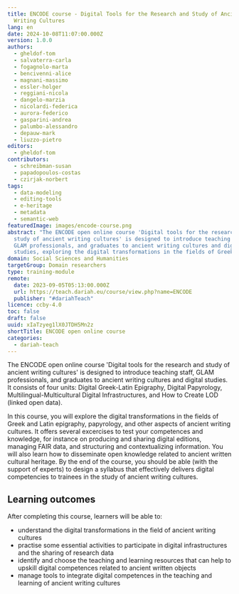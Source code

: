 ```yaml
---
title: ENCODE course - Digital Tools for the Research and Study of Ancient
  Writing Cultures
lang: en
date: 2024-10-08T11:07:00.000Z
version: 1.0.0
authors:
  - gheldof-tom
  - salvaterra-carla
  - fogagnolo-marta
  - bencivenni-alice
  - magnani-massimo
  - essler-holger
  - reggiani-nicola
  - dangelo-marzia
  - nicolardi-federica
  - aurora-federico
  - gasparini-andrea
  - palumbo-alessandro
  - depauw-mark
  - liuzzo-pietro
editors:
  - gheldof-tom
contributors:
  - schreibman-susan
  - papadopoulos-costas
  - czirjak-norbert
tags:
  - data-modeling
  - editing-tools
  - e-heritage
  - metadata
  - semantic-web
featuredImage: images/encode-course.png
abstract: "The ENCODE open online course 'Digital tools for the research and
  study of ancient writing cultures' is designed to introduce teaching staff,
  GLAM professionals, and graduates to ancient writing cultures and digital
  studies, exploring the digital transformations in the fields of Greek and Latin epigraphy, papyrology, and other aspects of ancient writing cultures."
domain: Social Sciences and Humanities
targetGroup: Domain researchers
type: training-module
remote:
  date: 2023-09-05T05:13:00.000Z
  url: https://teach.dariah.eu/course/view.php?name=ENCODE
  publisher: "#dariahTeach"
licence: ccby-4.0
toc: false
draft: false
uuid: xIaTzyeg1lX0JTDH5Mn2z
shortTitle: ENCODE open online course
categories:
  - dariah-teach
---
```

The ENCODE open online course 'Digital tools for the research and study of ancient writing cultures' is designed to introduce teaching staff, GLAM professionals, and graduates to ancient writing cultures and digital studies. It consists of four units: Digital Greek-Latin Epigraphy, Digital Papyrology, Multilingual-Multicultural Digital Infrastructures, and How to Create LOD (linked open data). 

In this course, you will explore the digital transformations in the fields of Greek and Latin epigraphy, papyrology, and other aspects of ancient writing cultures. It offers several excercises to test your competences and knowledge, for instance on producing and sharing digital editions, managing FAIR data, and structuring and contextualizing information. You will also learn how to disseminate open knowledge related to ancient written cultural heritage. By the end of the course, you should be able (with the support of experts) to design a syllabus that effectively delivers digital competencies to trainees in the study of ancient writing cultures.

## Learning outcomes

After completing this course, learners will be able to:

- understand the digital transformations in the field of ancient writing cultures
- practise some essential activities to participate in digital infrastructures and the sharing of research data
- identify and choose the teaching and learning resources that can help to upskill digital competences related to ancient written objects
- manage tools to integrate digital competences in the teaching and learning of ancient writing cultures

<ExternalResource title="Interested in learning more?" subtitle="Check out the ENCODE course on #dariahTeach" url="https://teach.dariah.eu/course/view.php?name=ENCODE" />
